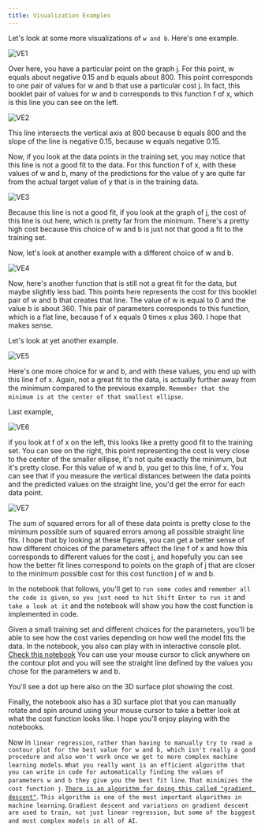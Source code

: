 ```yaml
---
title: Visualization Examples
---
```


Let's look at some more visualizations of `w and b`.
Here's one example.

![VE1](/SL/RegressionModel/VE1.png)

Over here, you have a particular point on the graph j. For this point, w equals about negative 0.15 and b equals about 800. This point corresponds to one pair of values for w and b that use a particular cost j. In fact, this booklet pair of values for w and b corresponds to this function f of x, which is this line you can see on the left.

![VE2](/SL/RegressionModel/VE2.png)

This line intersects the vertical axis at 800 because b equals 800 and the slope of the line is negative 0.15, because w equals negative 0.15.

Now, if you look at the data points in the training set, you may notice that this line is not a good fit to the data. For this function f of x, with these values of w and b, many of the predictions for the value of y are quite far from the actual target value of y that is in the training data.

![VE3](/SL/RegressionModel/VE3.png)

Because this line is not a good fit, if you look at the graph of j, the cost of this line is out here, which is pretty far from the minimum. There's a pretty high cost because this choice of w and b is just not that good a fit to the training set.


Now, let's look at another example with a different choice of w and b.

![VE4](/SL/RegressionModel/VE4.png)

Now, here's another function that is still not a great fit for the data, but maybe slightly less bad. This points here represents the cost for this booklet pair of w and b that creates that line. The value of w is equal to 0 and the value b is about 360. This pair of parameters corresponds to this function, which is a flat line, because f of x equals 0 times x plus 360. I hope that makes sense.

Let's look at yet another example.

![VE5](/SL/RegressionModel/VE5.png)

Here's one more choice for w and b, and with these values, you end up with this line f of x. Again, not a great fit to the data, is actually further away from the minimum compared to the previous example. `Remember that the minimum is at the center of that smallest ellipse`.

Last example,

![VE6](/SL/RegressionModel/VE6.png)

if you look at f of x on the left, this looks like a pretty good fit to the training set. You can see on the right, this point representing the cost is very close to the center of the smaller ellipse, it's not quite exactly the minimum, but it's pretty close. For this value of w and b, you get to this line, f of x. You can see that if you measure the vertical distances between the data points and the predicted values on the straight line, you'd get the error for each data point.

![VE7](/SL/RegressionModel/VE7.png)

The sum of squared errors for all of these data points is pretty close to the minimum possible sum of squared errors among all possible straight line fits. I hope that by looking at these figures, you can get a better sense of how different choices of the parameters affect the line f of x and how this corresponds to different values for the cost j, and hopefully you can see how the better fit lines correspond to points on the graph of j that are closer to the minimum possible cost for this cost function j of w and b.

In the notebook that follows, you'll get to `run some codes` and `remember all the code is given`, `so you just need to hit Shift Enter to run it` and `take a look at it` and the notebook will show you how the cost function is implemented in code. 

Given a small training set and different choices for the parameters, you'll be able to see how the cost varies depending on how well the model fits the data. In the notebook, you also can play with in interactive console plot. [Check this notebook](../../Jupyter%20Notebooks/CostFunctionVisualization.ipynb) You can use your mouse cursor to click anywhere on the contour plot and you will see the straight line defined by the values you chose for the parameters w and b. 

You'll see a dot up here also on the 3D surface plot showing the cost. 

Finally, the notebook also has a 3D surface plot that you can manually rotate and spin around using your mouse cursor to take a better look at what the cost function looks like. I hope you'll enjoy playing with the notebooks. 

Now in `linear regression`, `rather than having to manually try to read a contour plot for the best value for w and b, which isn't really a good procedure and also won't work once we get to more complex machine learning models`. `What you really want is an efficient algorithm that you can write in code for automatically finding the values of parameters w and b they give you the best fit line`. `That minimizes the cost function j`. <u> `There is an algorithm for doing this called "gradient descent"`</u>. `This algorithm is one of the most important algorithms in machine learning`. `Gradient descent and variations on gradient descent are used to train, not just linear regression, but some of the biggest and most complex models in all of AI`.
